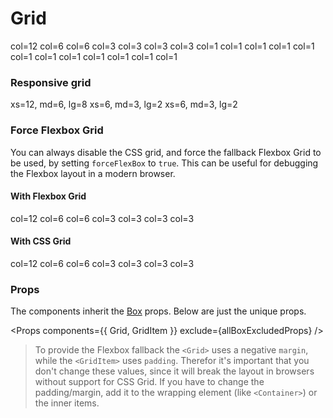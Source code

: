 
<Meta title="Components|Grid" component={Grid} />

# Grid

<Preview>
  <Story name="Basic grid">
    <Grid gridGap="24px">
      <GridItem col={12}>
        <Item>col=12</Item>
      </GridItem>
      <GridItem col={6}>
        <Item>col=6</Item>
      </GridItem>
      <GridItem col={6}>
        <Item>col=6</Item>
      </GridItem>
      <GridItem col={3}>
        <Item>col=3</Item>
      </GridItem>
      <GridItem col={3}>
        <Item>col=3</Item>
      </GridItem>
      <GridItem col={3}>
        <Item>col=3</Item>
      </GridItem>
      <GridItem col={3}>
        <Item>col=3</Item>
      </GridItem>
      <GridItem col={1}>
        <Item>col=1</Item>
      </GridItem>
      <GridItem col={1}>
        <Item>col=1</Item>
      </GridItem>
      <GridItem col={1}>
        <Item>col=1</Item>
      </GridItem>
      <GridItem col={1}>
        <Item>col=1</Item>
      </GridItem>
      <GridItem col={1}>
        <Item>col=1</Item>
      </GridItem>
      <GridItem col={1}>
        <Item>col=1</Item>
      </GridItem>
      <GridItem col={1}>
        <Item>col=1</Item>
      </GridItem>
      <GridItem col={1}>
        <Item>col=1</Item>
      </GridItem>
      <GridItem col={1}>
        <Item>col=1</Item>
      </GridItem>
      <GridItem col={1}>
        <Item>col=1</Item>
      </GridItem>
      <GridItem col={1}>
        <Item>col=1</Item>
      </GridItem>
      <GridItem col={1}>
        <Item>col=1</Item>
      </GridItem>
    </Grid>
  </Story>
</Preview>

### Responsive grid

<Preview name="Responsive grid">
  <Grid gridGap={[16, 32]}>
    <GridItem col={[12, 6, 8]}>
      <Item>xs=12, md=6, lg=8</Item>
    </GridItem>
    <GridItem col={[6, 3, 2]}>
      <Item>xs=6, md=3, lg=2</Item>
    </GridItem>
    <GridItem col={[6, 3, 2]}>
      <Item>xs=6, md=3, lg=2</Item>
    </GridItem>
  </Grid>
</Preview>

### Force Flexbox Grid

You can always disable the CSS grid, and force the fallback Flexbox Grid to be used, by setting `forceFlexBox` to `true`.
This can be useful for debugging the Flexbox layout in a modern browser.

#### With Flexbox Grid

<Preview name="Forced Flexbox grid">
  <Grid gridGap="24px" forceFlexBox>
    <GridItem col={12}>
      <Item>col=12</Item>
    </GridItem>
    <GridItem col={6}>
      <Item>col=6</Item>
    </GridItem>
    <GridItem col={6}>
      <Item>col=6</Item>
    </GridItem>
    <GridItem col={3}>
      <Item>col=3</Item>
    </GridItem>
    <GridItem col={3}>
      <Item>col=3</Item>
    </GridItem>
    <GridItem col={3}>
      <Item>col=3</Item>
    </GridItem>
    <GridItem col={3}>
      <Item>col=3</Item>
    </GridItem>
  </Grid>
</Preview>

#### With CSS Grid

<Preview name="Forced CSS grid">
  <Grid gridGap="24px" disableGrid={false}>
    <GridItem col={12}>
      <Item>col=12</Item>
    </GridItem>
    <GridItem col={6}>
      <Item>col=6</Item>
    </GridItem>
    <GridItem col={6}>
      <Item>col=6</Item>
    </GridItem>
    <GridItem col={3}>
      <Item>col=3</Item>
    </GridItem>
    <GridItem col={3}>
      <Item>col=3</Item>
    </GridItem>
    <GridItem col={3}>
      <Item>col=3</Item>
    </GridItem>
    <GridItem col={3}>
      <Item>col=3</Item>
    </GridItem>
  </Grid>
</Preview>

### Props

The components inherit the [Box](/?path=/docs/components-box--page#props) props. Below are just the unique props.

<Props components={{ Grid, GridItem }} exclude={allBoxExcludedProps} />

>  To provide the Flexbox fallback the `<Grid>` uses a negative `margin`, while the `<GridItem>` uses `padding`.
> Therefor it's important that you don't change these values, since it will break the layout in browsers without support for CSS Grid.
> If you have to change the padding/margin, add it to the wrapping element (like `<Container>`) or the inner items.
